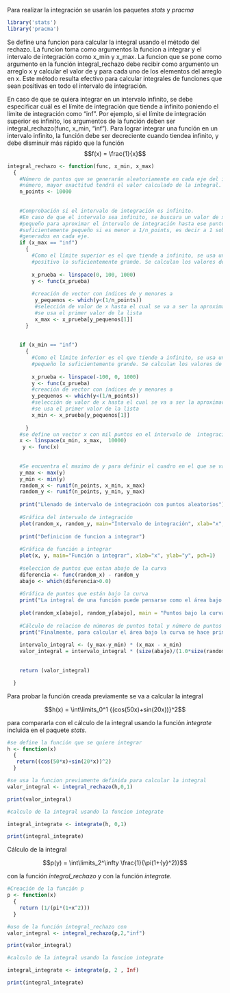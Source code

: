 Para realizar la integración se usarán los paquetes *stats* y *pracma*

```r
library('stats')
library('pracma')
```


Se define una funcion para calcular la integral usando el método del rechazo. La funcion toma como argumentos
la funcion a integrar y el intervalo de integración como x_min y x_max. La funcion que se pone como argumento en la función integral_rechazo debe recibir como argumento un arreglo x y calcular el valor de y para cada uno de los elementos del arreglo en x. Este método resulta efectivo para calcular integrales de funciones que sean
positivas en todo el intervalo de integración.

En caso de que se quiera integrar en un intervalo infinito, se debe especificar cuál es el límite de integración que tiende a infinito poniendo el límite de integración como "inf". Por ejemplo, si el límite de integración superior es infinito, los argumentos de la función deben ser integral_rechazo(func, x_min, "inf"). Para lograr integrar una función en un intervalo infinito, la función debe ser decreciente cuando tiendea infinito,
y debe disminuir más rápido que la función $$f(x) = \frac{1}{x}$$



```r
integral_rechazo <- function(func, x_min, x_max)
  {
    #Número de puntos que se generarán aleatoriamente en cada eje del intervalo. Entre mayor sea este
    #número, mayor exactitud tendrá el valor calculado de la integral.
    n_points <- 10000
   
        
    #Comprobación si el intervalo de integración es infinito.
    #En caso de que el intervalo sea infinito, se buscara un valor de x para el que y es lo suficientemente
    #pequeño para aproximar el intervalo de integración hasta ese punto. Se considerará un valor de y
    #suficientemente pequeño si es menor a 1/n_points, es decir a 1 sobre el número de puntos aleatorios
    #generados en cada eje.
    if (x_max == "inf")
      {
        #Como el límite superior es el que tiende a infinito, se usa un intervalo desde cero hasta un x 
        #positivo lo suficientemente grande. Se calculan los valores de y en ese intervalo de prueba
      
        x_prueba <- linspace(0, 100, 1000)
        y <- func(x_prueba)
        
        #creación de vector con índices de y menores a 
         y_pequenos <- which(y<(1/n_points))
         #selección de valor de x hasta el cual se va a ser la aproximación del intervalo
         #se usa el primer valor de la lista
         x_max <- x_prueba[y_pequenos[1]]
      }
  
    
    if (x_min == "inf")
      {
        #Como el límite inferior es el que tiende a infinito, se usa un intervalo desde cero hasta un x 
        #pequeño lo suficientemente grande. Se calculan los valores de y en ese intervalo de prueba
      
        x_prueba <- linspace(-100, 0, 1000)
        y <- func(x_prueba)
        #creación de vector con índices de y menores a 
        y_pequenos <- which(y<(1/n_points))
        #selección de valor de x hasta el cual se va a ser la aproximación del intervalo
        #se usa el primer valor de la lista
        x_min <- x_prueba[y_pequenos[1]]
         
      }
    #se define un vector x con mil puntos en el intervalo de  integracion
    x <- linspace(x_min, x_max,  10000)   
     y <- func(x)
    
    
    #Se encuentra el maximo de y para definir el cuadro en el que se van a generar los puntos
    y_max <- max(y)
    y_min <- min(y)
    random_x <- runif(n_points, x_min, x_max)
    random_y <- runif(n_points, y_min, y_max)
    
    print("Llenado de intervalo de integracioón con puntos aleatorios")
    
    #Gráfica del intervalo de integración
    plot(random_x, random_y, main="Intervalo de integración", xlab="x", ylab="y", pch=1)
    
    print("Definicion de funcion a integrar")
    
    #Gráfica de función a integrar
    plot(x, y, main="Función a integrar", xlab="x", ylab="y", pch=1)
    
    #seleccion de puntos que estan abajo de la curva    
    diferencia <- func(random_x) - random_y
    abajo <- which(diferencia>0.0)
    
    #Gráfica de puntos que están bajo la curva
    print("La integral de una función puede pensarse como el área bajo la curva. Es por esto que se quiere calcular cuáles puntos del intervalo definido están bajo la curva.")
    
    plot(random_x[abajo], random_y[abajo], main = "Puntos bajo la curva", xlab="x", ylab="y", pch=1)
    
    #Cálculo de relacion de números de puntos total y número de puntos bajo la curva
    print("Finalmente, para calcular el área bajo la curva se hace primero el cálculo del aŕea total del intervalo y se multiplica por la relación del número de puntos bajo la curva y el número total de puntos.")
    
    intervalo_integral <- (y_max-y_min) * (x_max - x_min)
    valor_integral = intervalo_integral * (size(abajo)/(1.0*size(random_y)))  
    
    
    return (valor_integral)

  }
```

Para probar la función creada previamente se va a calcular la integral

$$h(x) = \int\limits_0^1 {(cos(50x)+sin(20x))}^2$$

para compararla con el cálculo de la integral usando la función *integrate* incluida en el paquete *stats*.


```r
#se define la función que se quiere integrar
h <- function(x)
  {
   return((cos(50*x)+sin(20*x))^2)   
  }

#se usa la funcion previamente definida para calcular la integral
valor_integral <- integral_rechazo(h,0,1)

print(valor_integral)

#calculo de la integral usando la funcion integrate

integral_integrate <- integrate(h, 0,1)

print(integral_integrate)  
```

Cálculo de la integral 

$$p(y) = \int\limits_2^\infty \frac{1}{\pi(1+{y}^2)}$$

con la función *integral_rechazo* y con la función *integrate*.



```r
#Creación de la función p
p <- function(x)
  {
    return (1/(pi*(1+x^2)))
  }

#uso de la función integral_rechazo con 
valor_integral <- integral_rechazo(p,2,"inf")

print(valor_integral)

#calculo de la integral usando la funcion integrate

integral_integrate <- integrate(p, 2 , Inf)

print(integral_integrate)  

  
```


